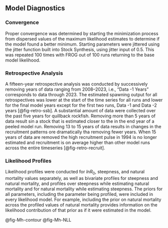 ## Model Diagnostics

<!-- If a range of model runs is used to characterize uncertainty, it is important to provide some qualitative or quantitative information about relative probability of each. If no statements about relative probability can be made, then it is important to state that all scenarios (or all scenarios between the bounds depicted by the runs) are equally likely.  
If possible, ranges depicting uncertainty should include at least three runs: (a) one judged most probable; (b) at least one that depicts the range of uncertainty in the direction of lower current biomass levels; and (c) one that depicts the range of uncertainty in the direction of higher current biomass levels. The entire range of uncertainty should be carried through stock projections and decision table analyses.  -->

### Convergence

Proper convergence was determined by starting the minimization process from dispersed values of the maximum likelihood estimates to determine if the model found a better minimum. Starting parameters were jittered using the jitter function built into Stock Synthesis, using jitter input of 0.5.  This was repeated 100 times with FROG out of 100 runs returning to the base model likelihood. 

<!-- Convergence status and convergence criteria for the base-run model (or proposed base run). Randomization of starting parameter value run (e.g., jitter) results or other evidence of search for global best estimates.  -->

### Retrospective Analysis

A fifteen-year retrospective analysis was conducted by successively removing years of data ranging from 2008--2023, i.e., “Data -1 Years” corresponds to data through 2023. The estimated spawning output for all retrospectives was lower at the start of the time series for all runs and lower for the final model years except for the first two runs, Data -1 and Data -2 years [@fig-retro-ssb]. A substantial amount of data were collected over the past five years for quillback rockfish.  Removing more than 5 years of data result sin a stock that is estimated closer to the \gls{msst} in the end year of a peeled model run. Removing 13 to 15 years of data results in changes in the recruitment patterns ore dramatically tha removing fewer years.  When 15 years of data are removed the high recruitment pulse in 1994 is no longer estimated and recruitment is on average higher than other model runs across the entire timeseries [@fig-retro-recruit].

<!-- Retrospective analysis, where the model is fitted to a series of shortened input data sets, with the most recent years of input data being dropped.  -->
 
<!-- Historical analysis (plot of actual estimates from current and previous assessments).  -->

### Likelihood Profiles

Likelihood profiles were conducted for $ln{R_0}$, steepness, and natural mortality values separately, as well as bivariate profiles for steepness and natural mortality, and profiles over steepness while estimating natural mortality and for natural mortality while estimating steepness. The priors for all parameters, including the parameter being profiled, were included in every likelihood model. For example, including the prior on natural mortality across the profiled values of natural mortality provides information on the likelihood contribution of that prior as if it were estimated in the model.  



<!-- Evaluation of model parameters. Likelihood profile for the base model over key parameters (typically natural morality, stock-recruit steepness, and equilibrium recruitment, or R0). The profile should indicate all likelihood values for individual components (e.g., indices by survey, compositional data for each type and fleet).   -->


@fig-Mh-contour
@fig-Mh-NLL